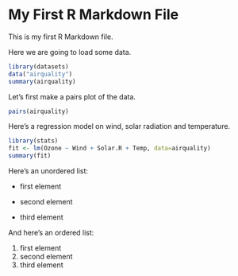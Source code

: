 My First R Markdown File
========================

This is my first R Markdown file.

Here we are going to load some data.
```r
library(datasets)
data("airquality")
summary(airquality)
```

Let's first make a pairs plot of the data.

```r
pairs(airquality)
```

Here's a regression model on wind, solar radiation and temperature.

```r
library(stats)
fit <- lm(Ozone ~ Wind + Solar.R + Temp, data=airquality)
summary(fit)
```

Here's an unordered list:

* first element

* second element

* third element

And here's an ordered list:

1. first element
1. second element
1. third element



